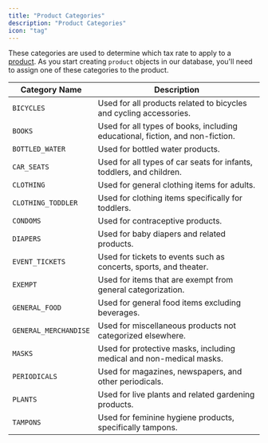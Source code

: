 ```yaml
---
title: "Product Categories"
description: "Product Categories"
icon: "tag"
---
```


These categories are used to determine which tax rate to apply to a [product](/objects/products). As you start creating `product` objects in our database, you'll need to assign one of these categories to the product.

| Category Name         | Description                                                                   |
| --------------------- | ----------------------------------------------------------------------------- |
| `BICYCLES`            | Used for all products related to bicycles and cycling accessories.            |
| `BOOKS`               | Used for all types of books, including educational, fiction, and non-fiction. |
| `BOTTLED_WATER`       | Used for bottled water products.                                              |
| `CAR_SEATS`           | Used for all types of car seats for infants, toddlers, and children.          |
| `CLOTHING`            | Used for general clothing items for adults.                                   |
| `CLOTHING_TODDLER`    | Used for clothing items specifically for toddlers.                            |
| `CONDOMS`             | Used for contraceptive products.                                              |
| `DIAPERS`             | Used for baby diapers and related products.                                   |
| `EVENT_TICKETS`       | Used for tickets to events such as concerts, sports, and theater.             |
| `EXEMPT`              | Used for items that are exempt from general categorization.                   |
| `GENERAL_FOOD`        | Used for general food items excluding beverages.                              |
| `GENERAL_MERCHANDISE` | Used for miscellaneous products not categorized elsewhere.                    |
| `MASKS`               | Used for protective masks, including medical and non-medical masks.           |
| `PERIODICALS`         | Used for magazines, newspapers, and other periodicals.                        |
| `PLANTS`              | Used for live plants and related gardening products.                          |
| `TAMPONS`             | Used for feminine hygiene products, specifically tampons.                     |

